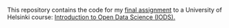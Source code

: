 This repository contains the code for my [final assignment](https://juhous.github.io/IODS-project/) to a University of Helsinki course: [Introduction to Open Data Science (IODS).](https://courses.helsinki.fi/fi/hymy005/120776718) 
